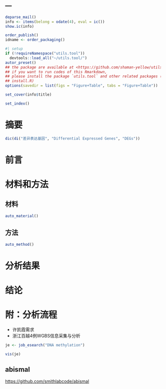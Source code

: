 ---
---

```r
deparse_mail()
info <- items(belong = odate(4), eval = ic())
show.ic(info)

order_publish()
idname <- order_packaging()
```

```r
#| setup
if (!requireNamespace("utils.tool"))
  devtools::load_all("~/utils.tool/")
autor_preset()
## the package are available at <https://github.com/shaman-yellow/utils.tool>
## if you want to run codes of this Rmarkdown,
## please install the package `utils.tool` and other related packages (run
## install.R)
options(savedir = list(figs = "Figure+Table", tabs = "Figure+Table"))
```

```r
set_cover(info$title)
```

```r
set_index()
```

# 摘要 {#abstract}

```r
dic(di("差异表达基因", "Differential Expressed Genes", "DEGs"))

```

# 前言 {#introduction}

# 材料和方法 {#methods}

## 材料

```r
auto_material()
```

## 方法

```r
auto_method()
```

# 分析结果 {#results}

# 结论 {#dis}

# 附：分析流程 {#workflow}

- 许凯霞需求
- 浙江百越4例WGBS信息采集与分析

```r
je <- job_esearch("DNA methylation")

vis(je)

```

## abismal

<https://github.com/smithlabcode/abismal>


